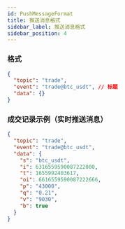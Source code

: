 ```yaml
---
id: PushMessageFormat
title: 推送消息格式
sidebar_label: 推送消息格式
sidebar_position: 4
---
```


### 格式

```json title="格式"
{
  "topic": "trade",
  "event": "trade@btc_usdt", // 标题
  "data": {}
}
```

### 成交记录示例（实时推送消息）

```json title="示例"
{
  "topic": "trade",
  "event": "trade@btc_usdt",
  "data": {
    "s": "btc_usdt",
    "i": 6316559590087222000,
    "t": 1655992403617,
    "oi": 6616559590087222666,
    "p": "43000",
    "q": "0.21",
    "v": "9030",
    "b": true
  }
}
```